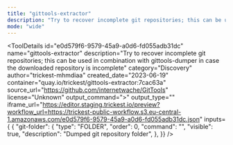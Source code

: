 ```yaml
---
title: "gittools-extractor"
description: "Try to recover incomplete git repositories; this can be used in combination with gittools-dumper in case the downloaded repository is incomplete"
mode: "wide"
---
```



<ToolDetails
  id="e0d579f6-9579-45a9-a0d6-fd055adb31dc"
  name="gittools-extractor"
  description="Try to recover incomplete git repositories; this can be used in combination with gittools-dumper in case the downloaded repository is incomplete"
  category="Discovery"
  author="trickest-mhmdiaa"
  created_date="2023-06-19"
  container="quay.io/trickest/gittools-extractor:7cac63a"
  source_url="https://github.com/internetwache/GitTools"
  license="Unknown"
  output_command=">"
  output_type=""
  iframe_url="https://editor.staging.trickest.io/preview?workflow_url=https://trickest-public-workflow.s3.eu-central-1.amazonaws.com/e0d579f6-9579-45a9-a0d6-fd055adb31dc.json"
  inputs={ {
  "git-folder": {
    "type": "FOLDER",
    "order": 0,
    "command": "",
    "visible": true,
    "description": "Dumped git repository folder",
  },
}}
/>